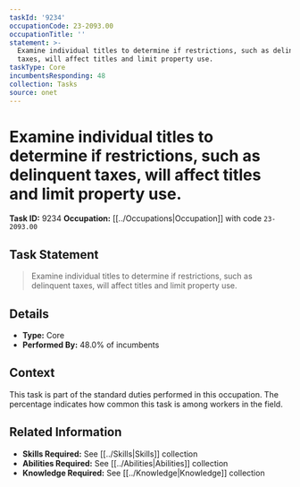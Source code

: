 ```yaml
---
taskId: '9234'
occupationCode: 23-2093.00
occupationTitle: ''
statement: >-
  Examine individual titles to determine if restrictions, such as delinquent
  taxes, will affect titles and limit property use.
taskType: Core
incumbentsResponding: 48
collection: Tasks
source: onet
---
```

# Examine individual titles to determine if restrictions, such as delinquent taxes, will affect titles and limit property use.

**Task ID:** 9234
**Occupation:** [[../Occupations|Occupation]] with code `23-2093.00`

## Task Statement

> Examine individual titles to determine if restrictions, such as delinquent taxes, will affect titles and limit property use.

## Details

- **Type:** Core
- **Performed By:** 48.0% of incumbents

## Context

This task is part of the standard duties performed in this occupation. The percentage indicates how common this task is among workers in the field.

## Related Information

- **Skills Required:** See [[../Skills|Skills]] collection
- **Abilities Required:** See [[../Abilities|Abilities]] collection
- **Knowledge Required:** See [[../Knowledge|Knowledge]] collection
